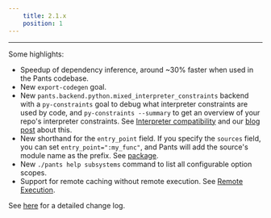 ```yaml
---
    title: 2.1.x
    position: 1
---
```


---

Some highlights:

- Speedup of dependency inference, around ~30% faster when used in the Pants codebase.
- New `export-codegen` goal.
- New `pants.backend.python.mixed_interpreter_constraints` backend with a `py-constraints` goal to debug what interpreter constraints are used by code, and `py-constraints --summary` to get an overview of your repo's interpreter constraints. See [Interpreter compatibility](doc:python-interpreter-compatibility) and our [blog post](https://blog.pantsbuild.org/python-3-migrations/) about this.
- New shorthand for the `entry_point` field. If you specify the `sources` field, you can set `entry_point=":my_func"`, and Pants will add the source's module name as the prefix. See [package](doc:python-package-goal).
- New `./pants help subsystems` command to list all configurable option scopes.
- Support for remote caching without remote execution. See [Remote Execution](doc:remote-execution).

See [here](https://github.com/pantsbuild/pants/blob/master/src/python/pants/notes/2.1.x.rst) for a detailed change log.
